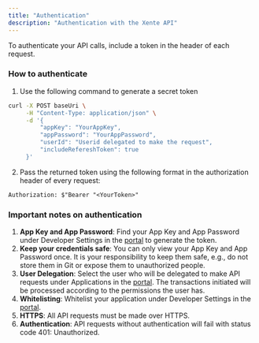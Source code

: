 ```yaml
---
title: "Authentication"
description: "Authentication with the Xente API"
---
```


To authenticate your API calls, include a token in the header of each request.  

### How to authenticate

1. Use the following command to generate a secret token

```bash
curl -X POST baseUri \
     -H "Content-Type: application/json" \
     -d '{
         "appKey": "YourAppKey",
         "appPassword": "YourAppPassword",
         "userId": "Userid delegated to make the request",
         "includeRefereshToken": true
     }'
```
2. Pass the returned token using the following format in the authorization header of every request:

```plaintext
Authorization: $"Bearer "<YourToken>" 
```

### Important notes on authentication

1. **App Key and App Password**: Find your App Key and App Password under Developer Settings in the [portal](https://app.xente.co/) to generate the token.
2. **Keep your credentials safe**: You can only view your App Key and App Password once. It is your responsibility to keep them safe, e.g., do not store them in Git or expose them to unauthorized people.
3. **User Delegation**: Select the user who will be delegated to make API requests under Applications in the [portal](https://app.xente.co/). The transactions initiated will be processed according to the permissions the user has.
4. **Whitelisting**: Whitelist your application under Developer Settings in the [portal](https://app.xente.co/).
5. **HTTPS**: All API requests must be made over HTTPS.
6. **Authentication**: API requests without authentication will fail with status code 401: Unauthorized.



